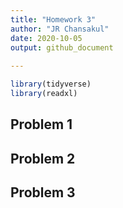 ```yaml
---
title: "Homework 3"
author: "JR Chansakul"
date: 2020-10-05
output: github_document
  
---
```


```r
library(tidyverse)
library(readxl)
```

## Problem 1

## Problem 2

## Problem 3


